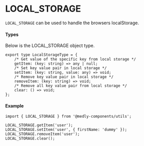
<Meta title="Utils/Helpers/LOCAL_STORAGE" />

# LOCAL_STORAGE

`LOCAL_STORAGE` can be used to handle the browsers localStorage.

#### Types

Below is the LOCAL_STORAGE object type.

```tsx
export type LocalStorageType = {
    /* Get value of the specific key from local storage */
    getItem: (key: string) => any | null;
    /* Set key value pair in local storage */
    setItem: (key: string, value: any) => void;
    /* Remove key value pair in local storage */
    removeItem: (key: string) => void;
    /* Remove all key value pair from local storage */
    clear: () => void;
};
```

#### Example

```tsx
import { LOCAL_STORAGE } from '@medly-components/utils';

LOCAL_STORAGE.getItem('user');
LOCAL_STORAGE.setItem('user', { firstName: 'dummy' });
LOCAL_STORAGE.removeItem('user');
LOCAL_STORAGE.clear();
```
